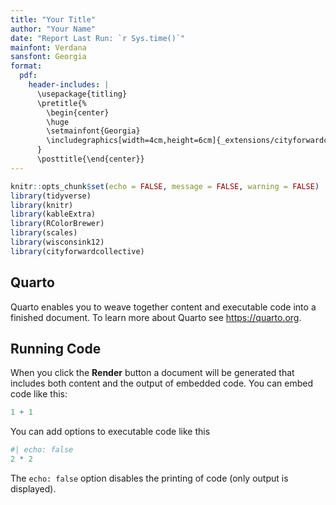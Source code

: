 ```yaml
---
title: "Your Title"
author: "Your Name"
date: "Report Last Run: `r Sys.time()`"
mainfont: Verdana
sansfont: Georgia
format: 
  pdf:
    header-includes: |
      \usepackage{titling}
      \pretitle{%
        \begin{center}
        \huge
        \setmainfont{Georgia}
        \includegraphics[width=4cm,height=6cm]{_extensions/cityforwardcollective/img/logo.png}\\[\bigskipamount]
      }
      \posttitle{\end{center}}
---
```

```r
knitr::opts_chunk$set(echo = FALSE, message = FALSE, warning = FALSE)
library(tidyverse)
library(knitr)
library(kableExtra)
library(RColorBrewer)
library(scales)
library(wisconsink12)
library(cityforwardcollective)
```

## Quarto

Quarto enables you to weave together content and executable code into a finished document. To learn more about Quarto see <https://quarto.org>.

## Running Code

When you click the **Render** button a document will be generated that includes both content and the output of embedded code. You can embed code like this:

```r
1 + 1
```

You can add options to executable code like this

```r
#| echo: false
2 * 2
```

The `echo: false` option disables the printing of code (only output is displayed).
